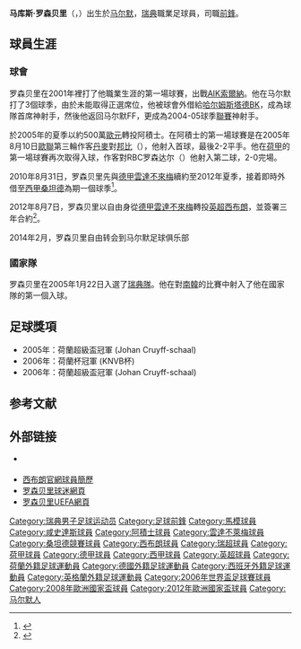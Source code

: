 {{noteTA|G1=足球|G2=德甲|G3=西甲|G4=EPL|G5=uefa
|T=zh-hans:马库斯·罗森贝里;zh-hk:馬古斯·羅辛堡;zh-tw:馬庫斯·羅森貝里;
|1=zh-hans:罗森贝里;zh-hk:羅辛堡;zh-tw:羅森貝里;
|2=zh-hans:马库斯;zh-hk:馬古斯;zh-tw:馬庫斯;
|3=zh-hans:AIK索爾納; zh-hant:AIK蘇納;
|4=zh-hans:哈尔姆斯塔德BK;zh-hk:咸史達斯;zh-tw:哈爾姆斯塔德;
}}
{{Infobox football biography
| name           = 马库斯·罗森贝里<br />''Markus Rosenberg''
| image          = Rosenberg2014.png
| image_size     = 250px
| caption             = 
| fullname       = Nils Markus Rosenberg<ref name="Premier League Clubs submit Squad Lists">{{Cite news |title=Premier League Clubs submit Squad Lists |url=http://www.premierleague.com/content/dam/premierleague/site-content/News/publications/squad-lists/squad-lists-February-2013.pdf |publisher=Premier League |format=PDF |date=1 February 2013 |page=37 |accessdate=24 June 2013 |url-status=dead |archiveurl=https://web.archive.org/web/20160304033709/http://www.premierleague.com/content/dam/premierleague/site-content/News/publications/squad-lists/squad-lists-February-2013.pdf |archivedate=4 March 2016}}</ref>
| dateofbirth         = {{birth date and age|1982|9|27}}
| cityofbirth         = [[马尔默|马尔默]]
| countryofbirth      = [[瑞典|瑞典]]
| height              = {{height|meters=1.84}}
| position            = [[前鋒_(足球)|前鋒]]
| currentclub    = 
| clubnumber     = 
| youthyears1    = 1987–2001 |youthclubs1 = [[马尔默足球俱乐部|马尔默]]
| years1         = 2001–2005 |clubs1      = [[马尔默足球俱乐部|马尔默]]                                       |caps1 = 52  |goals1 = 8
| years2         = 2004      |clubs2      = → [[哈尔姆斯塔德足球俱乐部|哈尔姆斯塔德BK]] (借用)                          |caps2 = 26  |goals2 = 14
| years3         = 2005–2007 |clubs3      = [[阿贾克斯足球俱乐部|阿贾克斯]]                                  |caps3 = 40  |goals3 = 12
| years4         = 2007–2012 |clubs4      = [[雲達不萊梅體育會|雲達不來梅]]                 |caps4 = 123 |goals4 = 40
| years5         = 2007      |clubs5      = → [[雲達不萊梅體育會二隊|雲達不萊梅二隊]]         |caps5 = 2   |goals5 = 0
| years6         = 2010–2011 |clubs6      = → [[桑坦德競技|桑坦德]] (借用)  |caps6 = 33  |goals6 = 9
| years7         = 2012–2014 |clubs7      = [[西布罗姆维奇足球俱乐部|西布罗姆维奇]] |caps7 = 28  |goals7 = 0
| years8         = 2014–2019 |clubs8      = [[马尔默足球俱乐部|马尔默]]                                       |caps8 = 156 |goals8 = 67
| totalcaps = 460 | totalgoals = 150
| nationalyears1 = 2002–2004 |nationalteam1 = [[瑞典21歲以下國家足球隊|瑞典U21]] |nationalcaps1 = 9 |nationalgoals1 = 3
| nationalyears2 = 2005–2012 |nationalteam2 = [[瑞典國家足球隊|瑞典]]              |nationalcaps2 = 33 |nationalgoals2 = 6
| medaltemplates      = 
| club-update         = 2014年11月20日 (四) 09:25 (UTC)
| nationalteam-update = 2013年6月18日 (二) 14:50 (UTC)
}}

'''马库斯·罗森贝里'''（{{lang-sv|'''Markus Rosenberg'''}}，{{bd|1982年|9月27日|||Rosenberg}}）出生於[[马尔默|马尔默]]，[[瑞典|瑞典]]職業足球員，司職[[前鋒_(足球)|前鋒]]。

== 球員生涯 ==
=== 球會 ===
罗森贝里在2001年裡打了他職業生涯的第一場球賽，出戰[[AIK足球俱乐部|AIK索爾納]]。他在马尔默打了3個球季，由於未能取得正選席位，他被球會外借給[[哈尔姆斯塔德足球俱乐部|哈尔姆斯塔德BK]]，成為球隊首席神射手，然後他返回马尔默FF，更成為2004-05球季[[瑞典足球超级联赛|聯賽]]神射手。

於2005年的夏季以約500萬[[歐元|歐元]]轉投阿積士。在阿積士的第一場球賽是在2005年8月10日[[歐聯|歐聯]]第三輪作客[[丹麥|丹麥]]對[[布隆德比足球俱乐部|邦比]]（{{lang|da|Brøndby IF}}），他射入首球，最後2-2平手。他在[[荷蘭足球甲級聯賽|荷甲]]的第一場球賽再次取得入球，作客對RBC罗森达尔（{{lang|nl|RBC Roosendaal}}）他射入第二球，2-0完場。

2010年8月31日，罗森贝里先與[[德甲|德甲]][[雲達不萊梅體育會|雲達不來梅]]續約至2012年夏季，接着即時外借至[[西甲|西甲]][[桑坦德競技|桑坦德]]為期一個球季<ref>{{cite news |language=en |url=http://www.mirrorfootball.co.uk/news/Rosenberg-joins-Racing-article569251.html |title=Rosenberg joins Racing |publisher=''mirrorfootball.co.uk'' |date=2010-08-31 |accessdate=2013-06-18 |archive-date=2010-09-03 |archive-url=https://web.archive.org/web/20100903143713/http://www.mirrorfootball.co.uk/news/Rosenberg-joins-Racing-article569251.html |dead-url=no }}</ref>。

2012年8月7日，罗森贝里以自由身從[[德甲|德甲]][[雲達不萊梅體育會|雲達不來梅]]轉投[[英超|英超]][[西布罗姆维奇足球俱乐部|西布朗]]，並簽署三年合約<ref>{{cite news |language=en |url=http://www.bbc.co.uk/sport/0/football/19150928 |title=Markus Rosenberg joins West Bromwich Albion |publisher=''[[BBC_Sport|BBC Sport]]'' |date=2012-08-07 |accessdate=2013-06-18 |archive-date=2012-08-28 |archive-url=https://web.archive.org/web/20120828103908/http://www.bbc.co.uk/sport/0/football/19150928 |dead-url=no }}</ref>。

2014年2月，罗森贝里自由转会到马尔默足球俱乐部

=== 國家隊 ===
罗森贝里在2005年1月22日入選了[[瑞典國家足球隊|瑞典隊]]。他在對[[南韓國家足球隊|南韓]]的比賽中射入了他在國家隊的第一個入球。

== 足球獎項 ==
* 2005年：荷蘭超級盃冠軍 (Johan Cruyff-schaal)
* 2006年：荷蘭杯冠軍 (KNVB杯)
* 2006年：荷蘭超級盃冠軍 (Johan Cruyff-schaal)

== 参考文献 ==
{{reflist}}

== 外部链接 ==
*{{soccerbase|id=40749}} {{en}}
* [https://web.archive.org/web/20131225055507/http://www.wba.co.uk/team/player-profile/index.aspx?playerid=370354&tcmuri=310376 西布朗官網球員簡歷]
* [https://web.archive.org/web/20080223181712/http://www.rosenberg-fansite.tk/ 罗森贝里球迷網頁]
* [http://www.uefa.com/competitions/UCL/Players/Player=70390/index.html 罗森贝里UEFA網頁] {{Wayback|url=http://www.uefa.com/competitions/UCL/Players/Player=70390/index.html |date=20090605133117 }}

{{2006年世界盃足球賽瑞典參賽名單}}
{{2008年歐洲足球錦標賽瑞典參賽名單}}
{{2012年歐洲足球錦標賽瑞典參賽名單}}

{{DEFAULTSORT:Rosenberg, Markus}}
[[Category:瑞典男子足球运动员|Category:瑞典男子足球运动员]]
[[Category:足球前鋒|Category:足球前鋒]]
[[Category:馬模球員|Category:馬模球員]]
[[Category:咸史達斯球員|Category:咸史達斯球員]]
[[Category:阿積士球員|Category:阿積士球員]]
[[Category:雲達不萊梅球員|Category:雲達不萊梅球員]]
[[Category:桑坦德競賽球員|Category:桑坦德競賽球員]]
[[Category:西布朗球員|Category:西布朗球員]]
[[Category:瑞超球員|Category:瑞超球員]]
[[Category:荷甲球員|Category:荷甲球員]]
[[Category:德甲球員|Category:德甲球員]]
[[Category:西甲球員|Category:西甲球員]]
[[Category:英超球員|Category:英超球員]]
[[Category:荷蘭外籍足球運動員|Category:荷蘭外籍足球運動員]]
[[Category:德國外籍足球運動員|Category:德國外籍足球運動員]]
[[Category:西班牙外籍足球運動員|Category:西班牙外籍足球運動員]]
[[Category:英格蘭外籍足球運動員|Category:英格蘭外籍足球運動員]]
[[Category:2006年世界盃足球賽球員|Category:2006年世界盃足球賽球員]]
[[Category:2008年歐洲國家盃球員|Category:2008年歐洲國家盃球員]]
[[Category:2012年歐洲國家盃球員|Category:2012年歐洲國家盃球員]]
[[Category:马尔默人|Category:马尔默人]]